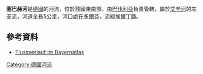 {{Coord|48.274032|N|12.137498|E|display=title}}

'''塞巴赫河'''是[[德國|德國]]的河流，位於該國東南部，由[[巴伐利亞|巴伐利亞]]負責管轄，屬於[[艾辛河_(德國)|艾辛河]]的左支流，河道全長5公里，河口處在[[多爾芬|多爾芬]]，流經[[埃爾丁縣|埃爾丁縣]]。

==參考資料==
* [http://geoportal.bayern.de/bayernatlas/?lon=4507952.5&lat=5349252.0&zoom=10&base=951 Flussverlauf im Bayernatlas]

{{Germany-geo-stub}}
[[Category:德國河流|Category:德國河流]]